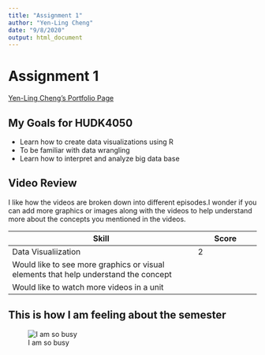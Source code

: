 ```yaml
---
title: "Assignment 1"
author: "Yen-Ling Cheng"
date: "9/8/2020"
output: html_document
---
```


# Assignment 1

[Yen-Ling Cheng's Portfolio Page](https://github.com/YenlingCheng) 

## My Goals for HUDK4050

* Learn how to create data visualizations using R
* To be familiar with data wrangling
* Learn how to interpret and analyze big data base

## Video Review

I like how the videos are broken down into different episodes.I wonder if you can add more graphics or images along with the videos to help understand more about the concepts you mentioned in the videos. 

|Skill               | Score          |
|--------------------|-------         | 
|Data Visualiization | 2              | 
|Would like to see more graphics or visual elements that help understand the concept|
|Would like to watch more videos in a unit| 


## This is how I am feeling about the semester

![I am so busy](busy-cat.gif) 